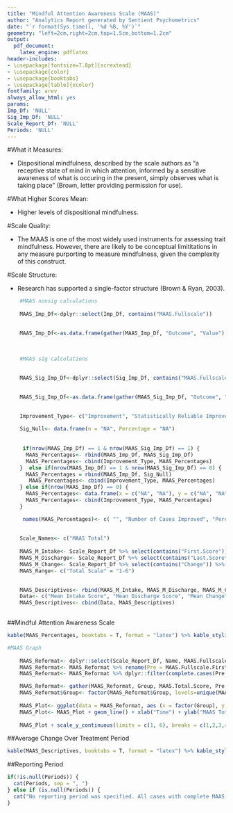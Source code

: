 ```yaml
---
title: "Mindful Attention Awareness Scale (MAAS)"
author: "Analytics Report generated by Sentient Psychometrics"
date: "`r format(Sys.time(), '%d %B, %Y')`"
geometry: "left=2cm,right=2cm,top=1.5cm,bottom=1.2cm"
output:
  pdf_document:
    latex_engine: pdflatex
header-includes:
- \usepackage[fontsize=7.8pt]{scrextend}
- \usepackage{color}
- \usepackage{booktabs}
- \usepackage[table]{xcolor}
fontfamily: arev
always_allow_html: yes
params:
Imp_Df: 'NULL'
Sig_Imp_Df: 'NULL'
Scale_Report_Df: 'NULL'
Periods: 'NULL'
---
```



\begingroup\Large

\begin{center} \textbf{Information About the Mindful Attention Awareness Scale (MAAS)} \end{center} 

#What it Measures: 

* Dispositional mindfulness, described by the scale authors as "a receptive state of mind in which attention, informed by a sensitive awareness of what is occuring in the present, simply observes what is taking place" (Brown, letter providing permission for use). 


#What Higher Scores Mean:

* Higher levels of dispositional mindfulness.


#Scale Quality:

* The MAAS is one of the most widely used instruments for assessing trait mindfulness. However, there are likely to be conceptual limititations in any measure purporting to measure mindfulness, given the complexity of this construct. 

#Scale Structure:

* Research has supported a single-factor structure (Brown & Ryan, 2003). 

\endgroup
\newpage

```r

    #MAAS nonsig calculations 
    
    MAAS_Imp_Df<-dplyr::select(Imp_Df, contains("MAAS.Fullscale"))

    
    MAAS_Imp_Df<-as.data.frame(gather(MAAS_Imp_Df, "Outcome", "Value") %>% na.omit() %>% count(Outcome,Value) %>% mutate(Percentage = paste0(round(100 * n/sum(n), 0), "%"))) %>% dplyr::filter(Value == "Yes") %>% dplyr::select(-c(Outcome,Value))

    
    
    #MAAS sig calculations
    
    
    MAAS_Sig_Imp_Df<-dplyr::select(Sig_Imp_Df, contains("MAAS.Fullscale"))

    
    MAAS_Sig_Imp_Df<-as.data.frame(gather(MAAS_Sig_Imp_Df, "Outcome", "Value") %>% na.omit() %>% count(Outcome,Value) %>% mutate(Percentage = paste0(round(100 * n/sum(n), 0), "%"))) %>% dplyr::filter(Value == "Yes") %>% dplyr::select(-c(Outcome,Value))

    
    Improvement_Type<- c("Improvement", "Statistically Reliable Improvement")
    
    Sig_Null<- data.frame(n = "NA", Percentage = "NA")
    
    
     if(nrow(MAAS_Imp_Df) == 1 & nrow(MAAS_Sig_Imp_Df) == 1) {
      MAAS_Percentages<- rbind(MAAS_Imp_Df, MAAS_Sig_Imp_Df)
      MAAS_Percentages<- cbind(Improvement_Type, MAAS_Percentages)
    }  else if(nrow(MAAS_Imp_Df) == 1 & nrow(MAAS_Sig_Imp_Df) == 0) {
      MAAS_Percentages = rbind(MAAS_Imp_Df, Sig_Null)
       MAAS_Percentages<- cbind(Improvement_Type, MAAS_Percentages)
    } else if(nrow(MAAS_Imp_Df) == 0) {
      MAAS_Percentages<- data.frame(x = c("NA", "NA"), y = c("NA", "NA"))
      MAAS_Percentages<- cbind(Improvement_Type, MAAS_Percentages)
    }

     names(MAAS_Percentages)<- c( "", "Number of Cases Improved", "Percentage of Cases Improved")
    
     
    Scale_Names<- c("MAAS Total")
    
    MAAS_M_Intake<- Scale_Report_Df %>% select(contains("First.Score")) %>% select(contains("MAAS")) %>% summarise_all(funs(round(mean(., na.rm = TRUE), digits = 2))) %>% rename_all(funs(c(Scale_Names)))
    MAAS_M_Discharge<- Scale_Report_Df %>% select(contains("Last.Score")) %>% select(contains("MAAS")) %>% summarise_all(funs(round(mean(., na.rm = TRUE), digits = 2))) %>% rename_all(funs(c(Scale_Names)))
    MAAS_M_Change<- Scale_Report_Df %>% select(contains("Change")) %>% select(contains("MAAS")) %>% summarise_all(funs(round(mean(., na.rm = TRUE), digits = 2))) %>% rename_all(funs(c(Scale_Names)))
    MAAS_Range<- c("Total Scale" = "1-6")

    
    MAAS_Descriptives<- rbind(MAAS_M_Intake, MAAS_M_Discharge, MAAS_M_Change, MAAS_Range)
    Data<- c("Mean Intake Score", "Mean Discharge Score", "Mean Change", "Range of Possible Scores")
    MAAS_Descriptives<- cbind(Data, MAAS_Descriptives)
  
```

##Mindful Attention Awareness Scale

```r

kable(MAAS_Percentages, booktabs = T, format = "latex") %>% kable_styling(position = "left", full_width = T, latex_options = "striped") %>% row_spec(0, bold = T) 
```

```r
  
#MAAS Graph
    
    MAAS_Reformat<- dplyr::select(Scale_Report_Df, Name, MAAS.Fullscale.First.Score, MAAS.Fullscale.Last.Score)
    MAAS_Reformat<- MAAS_Reformat %>% rename(Pre = MAAS.Fullscale.First.Score, Post = MAAS.Fullscale.Last.Score)
    MAAS_Reformat<- MAAS_Reformat %>% dplyr::filter(complete.cases(Pre, Post))

    MAAS_Reformat<- gather(MAAS_Reformat, Group, MAAS.Total.Score, Pre:Post)
    MAAS_Reformat$Group<- factor(MAAS_Reformat$Group, levels=unique(MAAS_Reformat$Group))
    
    MAAS_Plot<- ggplot(data = MAAS_Reformat, aes (x = factor(Group), y = MAAS.Total.Score, group = Name))
    MAAS_Plot<- MAAS_Plot + geom_line() + xlab("Time") + ylab("MAAS Total") 
    
    MAAS_Plot + scale_y_continuous(limits = c(1, 6), breaks = c(1,2,3,4,5,6)) + scale_x_discrete(expand = c(0.2, 0)) + theme_bw() + theme(panel.background = element_rect("#f1f1f1"), axis.line = element_line(colour = "black"), panel.border = element_rect(colour = "#00004c", fill=NA, size=3)) + theme(axis.text.x =  element_text(size=9, family = "AvantGarde", color = "black", face = "bold"), axis.text.y = element_text(size=9, family = "AvantGarde", color = "black", face = "bold"), axis.title.x = element_text(size=9, family = "AvantGarde", face = "bold"), axis.title.y = element_text(size=9, family = "AvantGarde", face = "bold")) 
```


##Average Change Over Treatment Period

```r

kable(MAAS_Descriptives, booktabs = T, format = "latex") %>% kable_styling(position = "left", full_width = T, latex_options = "striped") %>% row_spec(0, bold = T)

```

##Reporting Period
```r


if(!is.null(Periods)) {
  cat(Periods, sep = ", ")
} else if (is.null(Periods)) {
  cat("No reporting period was specified. All cases with complete MAAS data were used.")
}


```